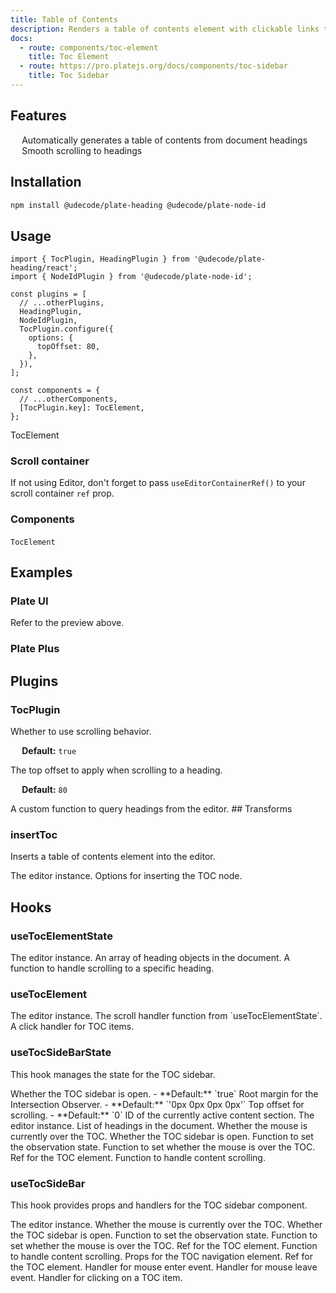 ```yaml
---
title: Table of Contents
description: Renders a table of contents element with clickable links to headings in the document.
docs:
  - route: components/toc-element
    title: Toc Element
  - route: https://pro.platejs.org/docs/components/toc-sidebar
    title: Toc Sidebar
---
```


<ComponentPreview name="playground-demo" id="toc" />

<PackageInfo>

## Features

- Automatically generates a table of contents from document headings
- Smooth scrolling to headings

</PackageInfo>

## Installation

```bash
npm install @udecode/plate-heading @udecode/plate-node-id
```

## Usage

```tsx
import { TocPlugin, HeadingPlugin } from '@udecode/plate-heading/react';
import { NodeIdPlugin } from '@udecode/plate-node-id';
```

```tsx
const plugins = [
  // ...otherPlugins,
  HeadingPlugin,
  NodeIdPlugin,
  TocPlugin.configure({
    options: {
      topOffset: 80,
    },
  }),
];
```

```tsx
const components = {
  // ...otherComponents,
  [TocPlugin.key]: TocElement,
};
```

- [TocElement](/docs/components/toc-element)

### Scroll container

If not using [Editor](/docs/components/editor), don't forget to pass `useEditorContainerRef()` to your scroll container `ref` prop.

### Components

- [`TocElement`](/docs/components/toc-element)

## Examples

### Plate UI

Refer to the preview above.

### Plate Plus

<ComponentPreviewPro name="toc-pro" />

## Plugins

### TocPlugin

<APIOptions>
<APIItem name="isScroll" type="boolean" optional>
Whether to use scrolling behavior.

- **Default:** `true`
</APIItem>

<APIItem name="topOffset" type="number" optional>
The top offset to apply when scrolling to a heading.

- **Default:** `80`
</APIItem>

<APIItem name="queryHeading" type="(editor: SlateEditor) => Heading[]" optional>
A custom function to query headings from the editor.
</APIItem>
</APIOptions>
## Transforms

### insertToc

Inserts a table of contents element into the editor.

<APIParameters>
  <APIItem name="editor" type="SlateEditor">
    The editor instance.
  </APIItem>
  <APIItem name="options" type="InsertNodesOptions<SlateEditor>" optional>
    Options for inserting the TOC node.
  </APIItem>
</APIParameters>

## Hooks

### useTocElementState

<APIReturns>
  <APIItem name="editor" type="SlateEditor">
    The editor instance.
  </APIItem>
  <APIItem name="headingList" type="Heading[]">
    An array of heading objects in the document.
  </APIItem>
  <APIItem name="onContentScroll" type="(el: HTMLElement, id: string, behavior: ScrollBehavior) => void">
    A function to handle scrolling to a specific heading.
  </APIItem>
</APIReturns>

### useTocElement

<APIParameters>
  <APIItem name="editor" type="SlateEditor">
    The editor instance.
  </APIItem>
  <APIItem name="onContentScroll" type="(el: HTMLElement, id: string, behavior: ScrollBehavior) => void">
    The scroll handler function from `useTocElementState`.
  </APIItem>
</APIParameters>

<APIReturns>
  <APIItem name="props" type="object">
    <APISubList>
      <APISubListItem parent="props" name="onClick" type="(e: React.MouseEvent, item: Heading, behavior: ScrollBehavior) => void">
        A click handler for TOC items.
      </APISubListItem>
    </APISubList>
  </APIItem>
</APIReturns>

### useTocSideBarState

This hook manages the state for the TOC sidebar.

<APIParameters>
  <APIItem name="open" type="boolean" optional>
    Whether the TOC sidebar is open.
    - **Default:** `true`
  </APIItem>
  <APIItem name="rootMargin" type="string" optional>
    Root margin for the Intersection Observer.
    - **Default:** `'0px 0px 0px 0px'`
  </APIItem>
  <APIItem name="topOffset" type="number" optional>
    Top offset for scrolling.
    - **Default:** `0`
  </APIItem>
</APIParameters>

<APIReturns>
  <APIItem name="activeContentId" type="string">
    ID of the currently active content section.
  </APIItem>
  <APIItem name="editor" type="PlateEditor">
    The editor instance.
  </APIItem>
  <APIItem name="headingList" type="Heading[]">
    List of headings in the document.
  </APIItem>
  <APIItem name="mouseInToc" type="boolean">
    Whether the mouse is currently over the TOC.
  </APIItem>
  <APIItem name="open" type="boolean">
    Whether the TOC sidebar is open.
  </APIItem>
  <APIItem name="setIsObserve" type="React.Dispatch<React.SetStateAction<boolean>>">
    Function to set the observation state.
  </APIItem>
  <APIItem name="setMouseInToc" type="React.Dispatch<React.SetStateAction<boolean>>">
    Function to set whether the mouse is over the TOC.
  </APIItem>
  <APIItem name="tocRef" type="React.RefObject<HTMLElement>">
    Ref for the TOC element.
  </APIItem>
  <APIItem name="onContentScroll" type="(options: { id: string; behavior?: ScrollBehavior; el: HTMLElement }) => void">
    Function to handle content scrolling.
  </APIItem>
</APIReturns>

### useTocSideBar

This hook provides props and handlers for the TOC sidebar component.

<APIParameters>
  <APIItem name="editor" type="PlateEditor">
    The editor instance.
  </APIItem>
  <APIItem name="mouseInToc" type="boolean">
    Whether the mouse is currently over the TOC.
  </APIItem>
  <APIItem name="open" type="boolean">
    Whether the TOC sidebar is open.
  </APIItem>
  <APIItem name="setIsObserve" type="React.Dispatch<React.SetStateAction<boolean>>">
    Function to set the observation state.
  </APIItem>
  <APIItem name="setMouseInToc" type="React.Dispatch<React.SetStateAction<boolean>>">
    Function to set whether the mouse is over the TOC.
  </APIItem>
  <APIItem name="tocRef" type="React.RefObject<HTMLElement>">
    Ref for the TOC element.
  </APIItem>
  <APIItem name="onContentScroll" type="(options: { id: string; behavior?: ScrollBehavior; el: HTMLElement }) => void">
    Function to handle content scrolling.
  </APIItem>
</APIParameters>

<APIReturns>
  <APIItem name="navProps" type="object">
    Props for the TOC navigation element.
    <APISubList>
      <APISubListItem parent="navProps" name="ref" type="React.RefObject<HTMLElement>">
        Ref for the TOC element.
      </APISubListItem>
      <APISubListItem parent="navProps" name="onMouseEnter" type="() => void">
        Handler for mouse enter event.
      </APISubListItem>
      <APISubListItem parent="navProps" name="onMouseLeave" type="(e: React.MouseEvent<HTMLElement, MouseEvent>) => void">
        Handler for mouse leave event.
      </APISubListItem>
    </APISubList>
  </APIItem>
  <APIItem name="onContentClick" type="(e: React.MouseEvent<HTMLElement, MouseEvent>, item: Heading, behavior?: ScrollBehavior) => void">
    Handler for clicking on a TOC item.
  </APIItem>
</APIReturns>
